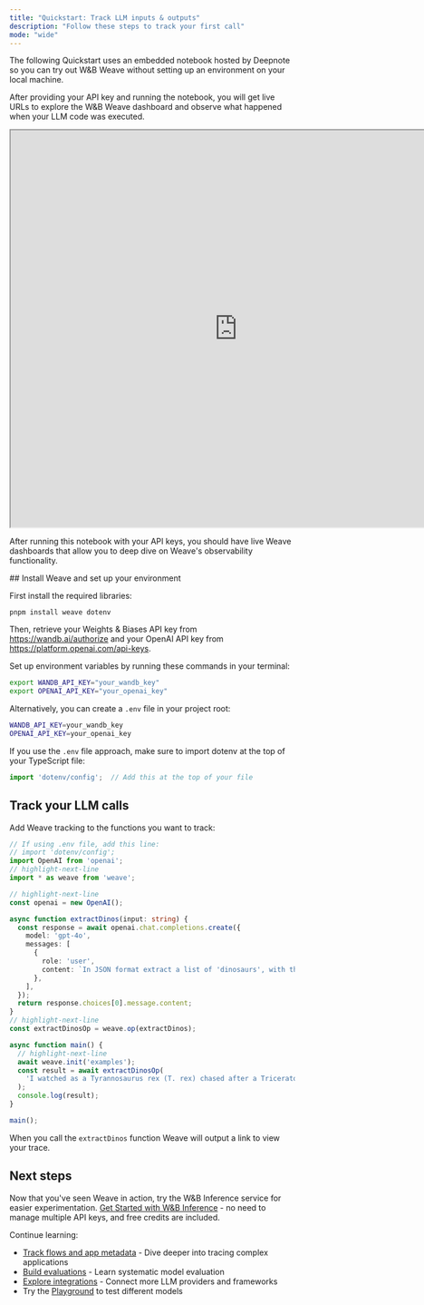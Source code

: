 ```yaml
---
title: "Quickstart: Track LLM inputs & outputs"
description: "Follow these steps to track your first call"
mode: "wide"
---
```


<Tabs>
<Tab title="Python">

The following Quickstart uses an embedded notebook hosted by Deepnote so you can try out W&B Weave 
without setting up an environment on your local machine.

After providing your API key and running the notebook, you will get live URLs to explore 
the W&B Weave dashboard and observe what happened when your LLM code was executed.

<iframe
  height="700"
  src="https://deepnote.com/app/weights-and-biases-10af/Weave-Quickstart-4a7f7fb1-5a3f-4961-9c36-aad0d2de2a0b?utm_source=app-settings&utm_medium=product-embed&utm_campaign=data-app&utm_content=4a7f7fb1-5a3f-4961-9c36-aad0d2de2a0b&__embedded=true"
  title="Weave Quickstart"
  width="800" 
  allowfullscreen>
</iframe>

After running this notebook with your API keys, you should have live Weave dashboards that
allow you to deep dive on Weave's observability functionality. 

</Tab>
<Tab title="TypeScript">
## Install Weave and set up your environment

First install the required libraries:

```shell
pnpm install weave dotenv
```

Then, retrieve your Weights & Biases API key from https://wandb.ai/authorize and your OpenAI API key from https://platform.openai.com/api-keys. 

Set up environment variables by running these commands in your terminal:

```bash
export WANDB_API_KEY="your_wandb_key"
export OPENAI_API_KEY="your_openai_key"
```

Alternatively, you can create a `.env` file in your project root:

```bash
WANDB_API_KEY=your_wandb_key
OPENAI_API_KEY=your_openai_key
```

If you use the `.env` file approach, make sure to import dotenv at the top of your TypeScript file:

```typescript
import 'dotenv/config';  // Add this at the top of your file
```

## Track your LLM calls

Add Weave tracking to the functions you want to track:

```typescript
// If using .env file, add this line:
// import 'dotenv/config';
import OpenAI from 'openai';
// highlight-next-line
import * as weave from 'weave';

// highlight-next-line
const openai = new OpenAI();

async function extractDinos(input: string) {
  const response = await openai.chat.completions.create({
    model: 'gpt-4o',
    messages: [
      {
        role: 'user',
        content: `In JSON format extract a list of 'dinosaurs', with their 'name', their 'common_name', and whether its 'diet' is a herbivore or carnivore: ${input}`,
      },
    ],
  });
  return response.choices[0].message.content;
}
// highlight-next-line
const extractDinosOp = weave.op(extractDinos);

async function main() {
  // highlight-next-line
  await weave.init('examples');
  const result = await extractDinosOp(
    'I watched as a Tyrannosaurus rex (T. rex) chased after a Triceratops (Trike), both carnivore and herbivore locked in an ancient dance. Meanwhile, a gentle giant Brachiosaurus (Brachi) calmly munched on treetops, blissfully unaware of the chaos below.'
  );
  console.log(result);
}

main();

```
When you call the `extractDinos` function Weave will output a link to view your trace.


</Tab>
</Tabs> 

## Next steps

Now that you've seen Weave in action, try the W&B Inference service for easier experimentation. [Get Started with W&B Inference](/weave/quickstart-inference) - no need to manage multiple API keys, and free credits are included.

Continue learning:
- [Track flows and app metadata](/weave/tutorial-tracing_2) - Dive deeper into tracing complex applications
- [Build evaluations](/weave/tutorial-eval) - Learn systematic model evaluation  
- [Explore integrations](./guides/integrations/index) - Connect more LLM providers and frameworks
- Try the [Playground](./guides/tools/playground) to test different models 
